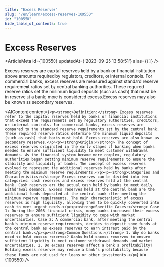 ```yaml
---
title: "Excess Reserves"
slug: "/en/learn/excess-reserves-100550"
id: "100550"
hide_table_of_contents: true
---
```



# Excess Reserves

<ArticleMeta id={100550} updatedAt={'2023-09-26 13:58:51'} alias={`[]`} />
<div className='border-solid border-b border-t-0 my-4 border-[var(--ifm-color-gray-300)]' />

Excess reserves are capital reserves held by a bank or financial institution above amounts required by regulators, creditors, or internal controls. For commercial banks, excess reserves are measured against standard reserve requirement ratios set by central banking authorities. These required reserve ratios set the minimum liquid deposits (such as cash) that must be in reserve at a bank; more is considered excess.Excess reserves may also be known as secondary reserves.

<AIContent content={`<p><strong>Definition:</strong> Excess reserves refer to the capital reserves held by banks or financial institutions that exceed the requirements set by regulatory authorities, creditors, or internal controls. For commercial banks, excess reserves are compared to the standard reserve requirements set by the central bank. These required reserve ratios determine the minimum liquid deposits (such as cash) that banks must hold. Excess reserves are also known as secondary reserves.</p><p><strong>Origin:</strong> The concept of excess reserves originated in the early stages of banking when banks needed to ensure sufficient liquidity to meet customer withdrawal demands. As the financial system became more complex, regulatory authorities began setting minimum reserve requirements to ensure the stability and liquidity of banks. The concept of excess reserves evolved to represent the additional reserves held by banks after meeting the minimum reserve requirements.</p><p><strong>Categories and Characteristics:</strong> Excess reserves can be divided into two categories: cash reserves and excess reserves held at the central bank. Cash reserves are the actual cash held by banks to meet daily withdrawal demands. Excess reserves held at the central bank are the additional funds deposited at the central bank after meeting the minimum reserve requirements. The main characteristic of excess reserves is high liquidity, allowing them to be quickly converted into cash to meet urgent needs.</p><p><strong>Specific Cases:</strong> Case 1: During the 2008 financial crisis, many banks increased their excess reserves to ensure sufficient liquidity to cope with market uncertainties. Case 2: A commercial bank, after meeting the central bank's minimum reserve requirements, decides to deposit some funds at the central bank as excess reserves to earn interest paid by the central bank.</p><p><strong>Common Questions:</strong> 1. Why do banks need to hold excess reserves? Banks hold excess reserves to ensure sufficient liquidity to meet customer withdrawal demands and market uncertainties. 2. Do excess reserves affect a bank's profitability? Holding excess reserves may reduce a bank's profitability because these funds are not used for loans or other investments.</p>`} id={100550} />
